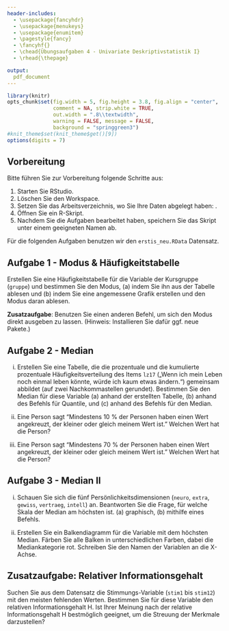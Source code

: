 ```yaml
---
header-includes:
  - \usepackage{fancyhdr}
  - \usepackage{menukeys}
  - \usepackage{enumitem}
  - \pagestyle{fancy}
  - \fancyhf{}
  - \chead{Übungsaufgaben 4 - Univariate Deskriptivstatistik I}
  - \rhead{\thepage}

output:
  pdf_document
---
```


```r
library(knitr)
opts_chunk$set(fig.width = 5, fig.height = 3.8, fig.align = "center", 
               comment = NA, strip.white = TRUE, 
               out.width = ".8\\textwidth",
               warning = FALSE, message = FALSE, 
               background = "springgreen3")
#knit_theme$set(knit_theme$get()[9])
options(digits = 7)
```

## Vorbereitung

Bitte führen Sie zur Vorbereitung folgende Schritte aus:

1.  Starten Sie RStudio.
2.  Löschen Sie den Workspace. 
3.  Setzen Sie das Arbeitsverzeichnis, wo Sie Ihre Daten abgelegt haben: \menu{Session > Set Working Directory > Choose Directory}.
3.  Öffnen Sie ein R-Skript.
4.  Nachdem Sie die Aufgaben bearbeitet haben, speichern Sie das Skript unter einem geeigneten Namen ab.

Für die folgenden Aufgaben benutzen wir den `erstis_neu.RData` Datensatz.

## Aufgabe 1 - Modus & Häufigkeitstabelle

Erstellen Sie eine Häufigkeitstabelle für die Variable der Kursgruppe (`gruppe`) und bestimmen Sie den Modus, (a) indem Sie ihn aus der Tabelle ablesen und (b) indem Sie eine angemessene Grafik erstellen und den Modus daran ablesen.

**Zusatzaufgabe**: Benutzen Sie einen anderen Befehl, um sich den Modus direkt ausgeben zu lassen. (Hinweis: Installieren Sie dafür ggf. neue Pakete.)

## Aufgabe 2 - Median

(i) Erstellen Sie eine Tabelle, die die prozentuale und die kumulierte prozentuale Häufigkeitsverteilung des Items `lz17` („Wenn ich mein Leben noch einmal leben könnte, würde ich kaum etwas ändern.“) gemeinsam abbildet (auf zwei Nachkommastellen gerundet). Bestimmen Sie den Median für diese Variable (a) anhand der erstellten Tabelle, (b) anhand des Befehls für Quantile, und (c) anhand des Befehls für den Median.

(ii) Eine Person sagt "Mindestens 10 % der Personen haben einen Wert angekreuzt, der kleiner oder gleich meinem Wert ist." Welchen Wert hat die Person? 

(iii) Eine Person sagt "Mindestens 70 % der Personen haben einen Wert angekreuzt, der kleiner oder gleich meinem Wert ist." Welchen Wert hat die Person? 


## Aufgabe 3 - Median II

(i) Schauen Sie sich die fünf Persönlichkeitsdimensionen (`neuro`, `extra`, `gewiss`, `vertraeg`, `intell`) an. Beantworten Sie die Frage, für welche Skala der Median am höchsten ist. (a) graphisch, (b) mithilfe eines Befehls.

(ii) Erstellen Sie ein Balkendiagramm für die Variable mit dem höchsten Median. Färben Sie alle Balken in unterschiedlichen Farben, dabei die Mediankategorie rot. Schreiben Sie den Namen der Variablen an die X-Achse.

## Zusatzaufgabe: Relativer Informationsgehalt

Suchen Sie aus dem Datensatz die Stimmungs-Variable (`stim1` bis `stim12`) mit den meisten fehlenden Werten. Bestimmen Sie für diese Variable den relativen Informationsgehalt H. Ist Ihrer Meinung nach der relative Informationsgehalt H bestmöglich geeignet, um die Streuung der Merkmale darzustellen?
